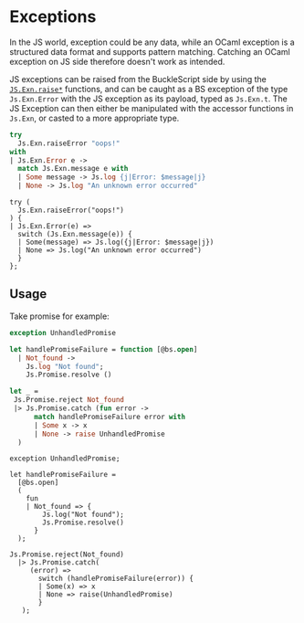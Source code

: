 
# Exceptions

In the JS world, exception could be any data, while an OCaml exception is a structured data format and supports pattern matching. Catching an OCaml exception on JS side therefore doesn't work as intended.

JS exceptions can be raised from the BuckleScript side by using the [`JS.Exn.raise*`](https://bucklescript.github.io/bucklescript/api/Js.Exn.html) functions, and can be caught as a BS exception of the type `Js.Exn.Error` with the JS exception as its payload, typed as `Js.Exn.t`. The JS Exception can then either be manipulated with the accessor functions in `Js.Exn`, or casted to a more appropriate type.

```ocaml
try
  Js.Exn.raiseError "oops!"
with
| Js.Exn.Error e ->
  match Js.Exn.message e with
  | Some message -> Js.log {j|Error: $message|j}
  | None -> Js.log "An unknown error occurred"
```

```reason
try (
  Js.Exn.raiseError("oops!")
) {
| Js.Exn.Error(e) =>
  switch (Js.Exn.message(e)) {
  | Some(message) => Js.log({j|Error: $message|j})
  | None => Js.log("An unknown error occurred")
  }
};
```

## Usage

Take promise for example:

```ocaml
exception UnhandledPromise

let handlePromiseFailure = function [@bs.open]
  | Not_found ->
    Js.log "Not found";
    Js.Promise.resolve ()

let _ =
 Js.Promise.reject Not_found
 |> Js.Promise.catch (fun error ->
      match handlePromiseFailure error with
      | Some x -> x
      | None -> raise UnhandledPromise
  )
```

```reason
exception UnhandledPromise;

let handlePromiseFailure =
  [@bs.open]
  (
    fun
    | Not_found => {
        Js.log("Not found");
        Js.Promise.resolve()
      }
  );

Js.Promise.reject(Not_found)
  |> Js.Promise.catch(
     (error) =>
       switch (handlePromiseFailure(error)) {
       | Some(x) => x
       | None => raise(UnhandledPromise)
       }
   );
```
